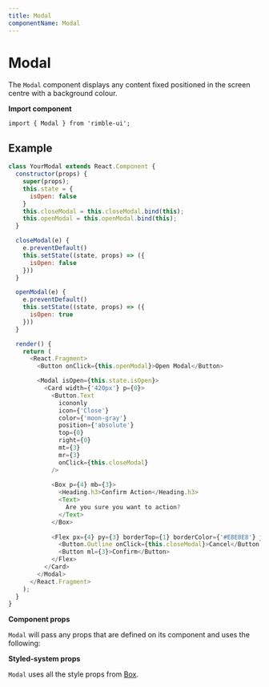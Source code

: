 ```yaml
---
title: Modal
componentName: Modal
---
```



# Modal

The `Modal` component displays any content fixed positioned in the screen centre with a background colour.

**Import component**

```
import { Modal } from 'rimble-ui';
```

## Example

```js is=react-live
class YourModal extends React.Component {
  constructor(props) {
    super(props);
    this.state = {
      isOpen: false
    }
    this.closeModal = this.closeModal.bind(this);
    this.openModal = this.openModal.bind(this);
  }

  closeModal(e) {
    e.preventDefault()
    this.setState((state, props) => ({
      isOpen: false
    }))
  }

  openModal(e) {
    e.preventDefault()
    this.setState((state, props) => ({
      isOpen: true
    }))
  }

  render() {
    return (
      <React.Fragment>
        <Button onClick={this.openModal}>Open Modal</Button>

        <Modal isOpen={this.state.isOpen}>
          <Card width={'420px'} p={0}>
            <Button.Text
              icononly
              icon={'Close'}
              color={'moon-gray'}
              position={'absolute'}
              top={0}
              right={0}
              mt={3}
              mr={3}
              onClick={this.closeModal}
            />
            
            <Box p={4} mb={3}>
              <Heading.h3>Confirm Action</Heading.h3>
              <Text>
                Are you sure you want to action?
              </Text>
            </Box>
            
            <Flex px={4} py={3} borderTop={1} borderColor={'#E8E8E8'} justifyContent={'flex-end'}>
              <Button.Outline onClick={this.closeModal}>Cancel</Button.Outline>
              <Button ml={3}>Confirm</Button>
            </Flex>
          </Card>
        </Modal>
      </React.Fragment>
    );
  }
}
```

**Component props**

`Modal` will pass any props that are defined on its component and uses the following:

**Styled-system props**

`Modal` uses all the style props from [Box](/box).